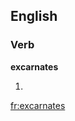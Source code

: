 
==English==

===Verb===
'''excarnates'''

# {{third-person singular of|[[excarnate]]}}

[[fr:excarnates]]